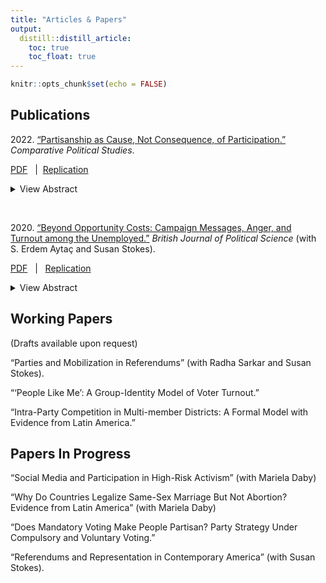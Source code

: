 ```yaml
---
title: "Articles & Papers"
output: 
  distill::distill_article:
    toc: true
    toc_float: true
---
```



```r
knitr::opts_chunk$set(echo = FALSE)
```



## Publications

2022\. ["Partisanship as Cause, Not Consequence, of Participation."](https://journals.sagepub.com/doi/abs/10.1177/00104140211047406) *Comparative Political Studies*\.

[PDF](files/cps_chile.pdf) \  | \ [Replication](https://dataverse.harvard.edu/dataset.xhtml?persistentId=doi:10.7910/DVN/MRGM0K)


<details><summary>View Abstract</summary>

In most democracies, citizens who identify with a political party are more likely than non-partisans to turn out to vote. But why is this the case? Does voting foster partisanship, as prominent models of political learning and cognitive dissonance postulate? Or does partisanship encourage voting, as expressive voting models and social identity theory suggest? I introduce the concept of partisan duty to capture the role of partisan social identities in the turnout decision, and present new empirical tests of the relationship between partisanship and voting. I leverage a unique institutional arrangement in Chile to establish the direction of causality with a regression discontinuity, and I implement a novel survey design with behavioral outcomes to identify causal mechanisms. Data from the US confirms that the main findings generalize beyond Chile. Electoral participation does not generate partisanship. Instead, partisanship mobilizes voters: it increases the expressive benefits to voting and generates a sense of duty to support one's partisan group.

</details>


<br>

2020\. ["Beyond Opportunity Costs: Campaign Messages, Anger, and Turnout among the Unemployed."](https://www.cambridge.org/core/journals/british-journal-of-political-science/article/beyond-opportunity-costs-campaign-messages-anger-and-turnout-among-the-unemployed/444928192590BEE9B4FB47BB4B7507D9) *British Journal of Political Science* (with S. Erdem Aytaç and Susan Stokes)\.

[PDF](files/bjps2020.pdf)  \  | \  [Replication](https://dataverse.harvard.edu/dataset.xhtml?persistentId=doi:10.7910/DVN/USKUR2&widget=dataverse@harvard)


<details><summary>View Abstract</summary>
Are people under economic stress more or less likely to vote, and why? With large observational datasets and a survey experiment involving unemployed Americans, we show that unemployment depresses participation. But it does so more powerfully when the unemployment rate is low, less powerfully when it is high. Whereas earlier studies have explained lower turnout among the unemployed by stressing the especially high opportunity costs these would-be voters face, our evidence points to the psychological effects of unemployment and of campaign messages about it. When unemployment is high, challengers have an incentive to blame the incumbent, thus eliciting anger among the unemployed. Psychologists have shown anger to be an approach or mobilizing emotion. When joblessness is low, campaigns tend to ignore it. The jobless thus remain in states of depression and self-blame, which are demobilizing emotions.
</details>

    



## Working Papers

(Drafts available upon request)

"Parties and Mobilization in Referendums" (with Radha Sarkar and Susan Stokes).

“'People Like Me': A Group-Identity Model of Voter Turnout.”

"Intra-Party Competition in Multi-member Districts: A Formal Model with Evidence from Latin America."


## Papers In Progress

"Social Media and Participation in High-Risk Activism" (with Mariela Daby)

"Why Do Countries Legalize Same-Sex Marriage But Not Abortion? Evidence from Latin America" (with Mariela Daby)

“Does Mandatory Voting Make People Partisan? Party Strategy Under Compulsory and Voluntary Voting.”

“Referendums and Representation in Contemporary America” (with Susan Stokes).
